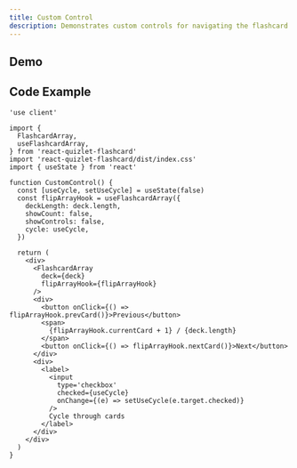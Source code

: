 ```yaml
---
title: Custom Control
description: Demonstrates custom controls for navigating the flashcard array.
---
```



## Demo

<CustomControlDemo />

## Code Example

```tsx
'use client'

import {
  FlashcardArray,
  useFlashcardArray,
} from 'react-quizlet-flashcard'
import 'react-quizlet-flashcard/dist/index.css'
import { useState } from 'react'

function CustomControl() {
  const [useCycle, setUseCycle] = useState(false)
  const flipArrayHook = useFlashcardArray({
    deckLength: deck.length,
    showCount: false,
    showControls: false,
    cycle: useCycle,
  })

  return (
    <div>
      <FlashcardArray
        deck={deck}
        flipArrayHook={flipArrayHook}
      />
      <div>
        <button onClick={() => flipArrayHook.prevCard()}>Previous</button>
        <span>
          {flipArrayHook.currentCard + 1} / {deck.length}
        </span>
        <button onClick={() => flipArrayHook.nextCard()}>Next</button>
      </div>
      <div>
        <label>
          <input
            type='checkbox'
            checked={useCycle}
            onChange={(e) => setUseCycle(e.target.checked)}
          />
          Cycle through cards
        </label>
      </div>
    </div>
  )
}
```